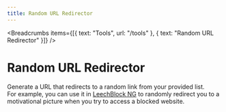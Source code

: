 ---
title: Random URL Redirector
---


<Breadcrumbs
  items={[{ text: "Tools", url: "/tools" }, { text: "Random URL Redirector" }]}
/>

# Random URL Redirector

Generate a URL that redirects to a random link from your provided list.  
For example, you can use it in [LeechBlock NG](https://www.proginosko.com/leechblock/) to randomly redirect you to a motivational picture when you try to access a blocked website.

<RandomUrlRedirector />
